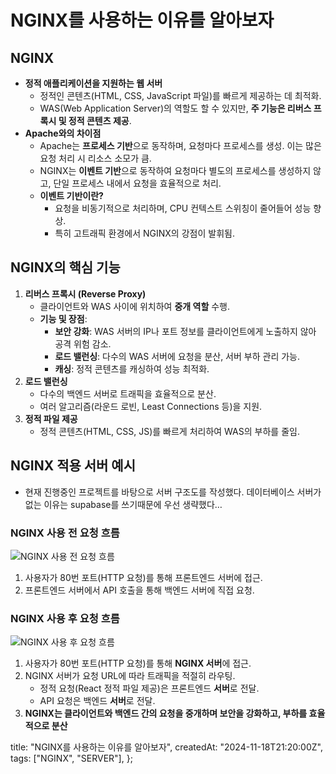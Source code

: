 # NGINX를 사용하는 이유를 알아보자

## **NGINX**

- **정적 애플리케이션을 지원하는 웹 서버**
  - 정적인 콘텐츠(HTML, CSS, JavaScript 파일)를 빠르게 제공하는 데 최적화.
  - WAS(Web Application Server)의 역할도 할 수 있지만, **주 기능은 리버스 프록시 및 정적 콘텐츠 제공**.
- **Apache와의 차이점**
  - Apache는 **프로세스 기반**으로 동작하며, 요청마다 프로세스를 생성. 이는 많은 요청 처리 시 리소스 소모가 큼.
  - NGINX는 **이벤트 기반**으로 동작하여 요청마다 별도의 프로세스를 생성하지 않고, 단일 프로세스 내에서 요청을 효율적으로 처리.
  - **이벤트 기반이란?**
    - 요청을 비동기적으로 처리하며, CPU 컨텍스트 스위칭이 줄어들어 성능 향상.
    - 특히 고트래픽 환경에서 NGINX의 강점이 발휘됨.

## **NGINX의 핵심 기능**

1. **리버스 프록시 (Reverse Proxy)**
   - 클라이언트와 WAS 사이에 위치하여 **중개 역할** 수행.
   - **기능 및 장점**:
     - **보안 강화**: WAS 서버의 IP나 포트 정보를 클라이언트에게 노출하지 않아 공격 위험 감소.
     - **로드 밸런싱**: 다수의 WAS 서버에 요청을 분산, 서버 부하 관리 가능.
     - **캐싱**: 정적 콘텐츠를 캐싱하여 성능 최적화.
2. **로드 밸런싱**
   - 다수의 백엔드 서버로 트래픽을 효율적으로 분산.
   - 여러 알고리즘(라운드 로빈, Least Connections 등)을 지원.
3. **정적 파일 제공**
   - 정적 콘텐츠(HTML, CSS, JS)를 빠르게 처리하여 WAS의 부하를 줄임.

## **NGINX 적용 서버 예시**

- 현재 진행중인 프로젝트를 바탕으로 서버 구조도를 작성했다. 데이터베이스 서버가 없는 이유는 supabase를 쓰기때문에 우선 생략했다…

### **NGINX 사용 전 요청 흐름**

![NGINX 사용 전 요청 흐름](./NGINX-before.png)

1. 사용자가 80번 포트(HTTP 요청)를 통해 프론트엔드 서버에 접근.
2. 프론트엔드 서버에서 API 호출을 통해 백엔드 서버에 직접 요청.

### **NGINX 사용 후 요청 흐름**

![NGINX 사용 후 요청 흐름](./NGINX-after.png)

1. 사용자가 80번 포트(HTTP 요청)를 통해 **NGINX 서버**에 접근.
2. NGINX 서버가 요청 URL에 따라 트래픽을 적절히 라우팅.
   - 정적 요청(React 정적 파일 제공)은 프론트엔드 **서버**로 전달.
   - API 요청은 백엔드 **서버**로 전달.
3. **NGINX는 클라이언트와 백엔드 간의 요청을 중개하며 보안을 강화하고, 부하를 효율적으로 분산**

  title: "NGINX를 사용하는 이유를 알아보자",
  createdAt: "2024-11-18T21:20:00Z",
  tags: ["NGINX", "SERVER"],
};
